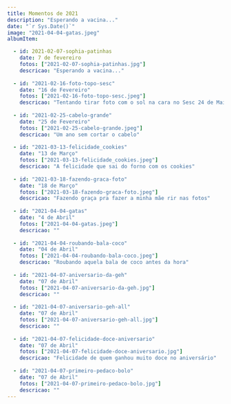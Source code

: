 ```yaml
---
title: Momentos de 2021
description: "Esperando a vacina..."
date: "`r Sys.Date()`"
image: "2021-04-04-gatas.jpeg"
albumItem:

  - id: 2021-02-07-sophia-patinhas
    date: 7 de fevereiro
    fotos: ["2021-02-07-sophia-patinhas.jpg"]
    descricao: "Esperando a vacina..."
    
  - id: "2021-02-16-foto-topo-sesc"
    date: "16 de Fevereiro"
    fotos: ["2021-02-16-foto-topo-sesc.jpeg"]
    descricao: "Tentando tirar foto com o sol na cara no Sesc 24 de Maio" 
  
  - id: "2021-02-25-cabelo-grande"
    date: "25 de Fevereiro"
    fotos: ["2021-02-25-cabelo-grande.jpeg"]
    descricao: "Um ano sem cortar o cabelo" 
  
  - id: "2021-03-13-felicidade_cookies"
    date: "13 de Março"
    fotos: ["2021-03-13-felicidade_cookies.jpeg"]
    descricao: "A felicidade que sai do forno com os cookies" 
  
  - id: "2021-03-18-fazendo-graca-foto"
    date: "18 de Março"
    fotos: ["2021-03-18-fazendo-graca-foto.jpeg"]
    descricao: "Fazendo graça pra fazer a minha mãe rir nas fotos" 
  
  - id: "2021-04-04-gatas"
    date: "4 de Abril"
    fotos: ["2021-04-04-gatas.jpeg"]
    descricao: "" 
  
  - id: "2021-04-04-roubando-bala-coco"
    date: "04 de Abril"
    fotos: ["2021-04-04-roubando-bala-coco.jpeg"]
    descricao: "Roubando aquela bala de coco antes da hora" 
  
  - id: "2021-04-07-aniversario-da-geh"
    date: "07 de Abril"
    fotos: ["2021-04-07-aniversario-da-geh.jpg"]
    descricao: "" 
  
  - id: "2021-04-07-aniversario-geh-all"
    date: "07 de Abril"
    fotos: ["2021-04-07-aniversario-geh-all.jpg"]
    descricao: "" 
  
  - id: "2021-04-07-felicidade-doce-aniversario"
    date: "07 de Abril"
    fotos: ["2021-04-07-felicidade-doce-aniversario.jpg"]
    descricao: "Felicidade de quem ganhou muito doce no aniversário" 
  
  - id: "2021-04-07-primeiro-pedaco-bolo"
    date: "07 de Abril"
    fotos: ["2021-04-07-primeiro-pedaco-bolo.jpg"]
    descricao: "" 
---
```

